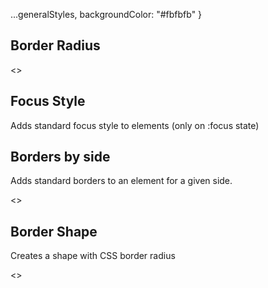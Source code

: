 
<Meta title="Style Utilities/Border"  />

  ...generalStyles,
  backgroundColor: "#fbfbfb"
}

## Border Radius

<Story name="Border Radius">
  <>
    <TableLayout
      copy={false}
      headers={['class', 'description']}
      shrinkLastColumn={false}
      data={[
        ['`rounded--top`', 'Rounds the top corners of the element'],
        ['`rounded--bottom`', 'Rounds the bottom corners of the element'],
        ['`rounded--right`', 'Rounds the right corners of the element'],
        ['`rounded--left`', 'Rounds the left corners of the element'],
        ['`rounded--all`', 'Rounds all corners of the element'],
      ]} 
    />
    <div style={containerStyles}>
      <Item label="rounded--top"><div className="rounded--top border--all bgColor--haze" style={borderHelperStyles} /></Item>
      <Item label="rounded--bottom"><div className="rounded--bottom border--all" style={borderHelperStyles} /></Item>
      <Item label="rounded--right"><div className="rounded--right border--all" style={borderHelperStyles} /></Item>
      <Item label="rounded--left"><div className="rounded--left border--all" style={borderHelperStyles} /></Item>
      <Item label="rounded--all"><div className="rounded--all border--all" style={borderHelperStyles} /></Item>
    </div>
  </>
</Story>

## Focus Style
Adds standard focus style to elements (only on :focus state)

<Story name="Focus Style">
  <TableLayout
    copy={false}
    headers={['class', 'description']}
    shrinkLastColumn={false}
    data={[
      ['`border--focus`', 'Adds standard box shadow focus style'],
      ['`border--focus--noTransition`', 'Adds standard box shadow focus style without transition'],
    ]} 
  />
</Story>

## Borders by side
Adds standard borders to an element for a given side.

<Story name="Borders by side">
  <>
    <TableLayout
      copy={false}
      headers={['class', 'description']}
      shrinkLastColumn={false}
      data={[
        ['`border--none`', 'removes all borders'],
        ['`border--top`', 'applies a standard top border'],
        ['`border--right`', 'applies a standard right border'],
        ['`border--bottom`', 'applies a standard bottom border'],
        ['`border--left`', 'applies a standard left border'],
        ['`border--all`', 'applies a standard border to all sides'],
      ]} 
    />
    <div style={containerStyles}>
      <Item label="border--none"><div className="border--none" style={borderHelperStyles} /></Item>
      <Item label="border--top"><div className="border--top" style={borderHelperStyles} /></Item>
      <Item label="border--bottom"><div className="border--bottom" style={borderHelperStyles} /></Item>
      <Item label="border--right"><div className="border--right" style={borderHelperStyles} /></Item>
      <Item label="border--left"><div className="border--left" style={borderHelperStyles} /></Item>
      <Item label="border--all"><div className="border--all" style={borderHelperStyles} /></Item>
    </div>
  </>
</Story>

## Border Shape
Creates a shape with CSS border radius

<Story name="Border Shape">
  <>
    <TableLayout
      copy={false}
      headers={['class', 'description']}
      shrinkLastColumn={false}
      data={[
        ['`shape--circle`', 'Makes the element a circle'],
      ]} 
    />
    <div style={containerStyles}>
      <Item label="shape--circle"><div className="shape--circle border--all" style={{ ...borderHelperStyles, width: 72 }} /></Item>
    </div>
  </>
</Story>
